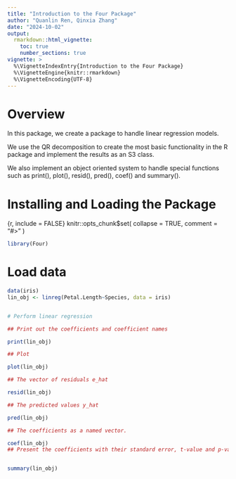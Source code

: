 ```yaml
---
title: "Introduction to the Four Package"
author: "Quanlin Ren, Qinxia Zhang"
date: "2024-10-02"
output: 
  rmarkdown::html_vignette:
    toc: true
    number_sections: true
vignette: >
  %\VignetteIndexEntry{Introduction to the Four Package} 
  %\VignetteEngine{knitr::rmarkdown}
  %\VignetteEncoding{UTF-8}
---
```


# Overview

In this package, we create a package to handle linear regression models. 

We use the QR decomposition to create the most basic functionality in the R package and implement the results as an S3 class.

We also implement an object oriented system to handle special functions such as print(), plot(), resid(), pred(), coef() and summary().

# Installing and Loading the Package
{r, include = FALSE}
knitr::opts_chunk$set(
  collapse = TRUE,
  comment = "#>"
)

```r
library(Four)
```

# Load data

```r
data(iris)
lin_obj <- linreg(Petal.Length~Species, data = iris)


# Perform linear regression

## Print out the coefficients and coefficient names

print(lin_obj)

## Plot

plot(lin_obj)

## The vector of residuals e_hat

resid(lin_obj)

## The predicted values y_hat

pred(lin_obj)

## The coefficients as a named vector.

coef(lin_obj)
## Present the coefficients with their standard error, t-value and p-value as well as the estimate of σ_hat and the degrees of freedom


summary(lin_obj)
```

